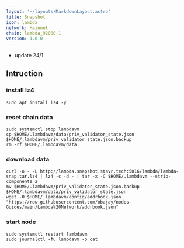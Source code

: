 ```yaml
---
layout: '~/layouts/MarkdownLayout.astro'
title: Snapshot
icon: lambda
network: Mainnet
chain: lambda_92000-1
version: 1.0.0
---
```

- update 24/1

## Intruction

### install lz4
```
sudo apt install lz4 -y
```

### reset chain data
```
sudo systemctl stop lambdavm
cp $HOME/.lambdavm/data/priv_validator_state.json $HOME/.lambdavm/priv_validator_state.json.backup
rm -rf $HOME/.lambdavm/data
```

### download data

```
curl -o - -L http://lambda.snapshot.stavr.tech:5016/lambda/lambda-snap.tar.lz4 | lz4 -c -d - | tar -x -C $HOME/.lambdavm --strip-components 2
mv $HOME/.lambdavm/priv_validator_state.json.backup $HOME/.lambdavm/data/priv_validator_state.json
wget -O $HOME/.lambdavm/config/addrbook.json "https://raw.githubusercontent.com/obajay/nodes-Guides/main/Lambda%20Network/addrbook.json"
```

### start node

```
sudo systemctl restart lambdavm
sudo journalctl -fu lambdavm -o cat
```